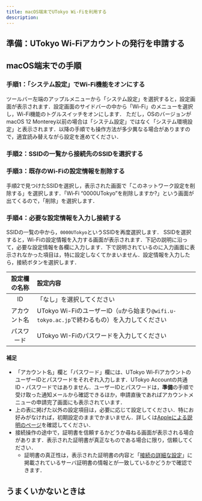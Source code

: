 ```yaml
---
title: macOS端末でUTokyo Wi-Fiを利用する
description: 
---
```


<Intro kindOfTerminal="macOS端末" confirmedTerminal="（macOS 13 Venturaが搭載されたMacBookPro）"/>

## 準備：UTokyo Wi-Fiアカウントの発行を申請する
<IssueAccount />

## macOS端末での手順
### 手順1：「システム設定」でWi-Fi機能をオンにする
ツールバー左端のアップルメニューから「システム設定」を選択すると，設定画面が表示されます．設定画面のサイドバーの中から「Wi-Fi」のメニューを選択し，Wi-Fi機能のトグルスイッチをオンにします．
ただし，OSのバージョンがmacOS 12 Monterey以前の場合は「システム設定」ではなく「システム環境設定」と表示されます．以降の手順でも操作方法が多少異なる場合がありますので，適宜読み替えながら設定を進めてください．

### 手順2：SSIDの一覧から接続先のSSIDを選択する
<SelectSsid />

### 手順3：既存のWi-Fiの設定情報を削除する
<DeleteProfile />
手順2で見つけたSSIDを選択し，表示された画面で「このネットワーク設定を削除する」を選択します．「Wi‑Fi “0000UTokyo”を削除しますか?」という画面が出てくるので，「削除」を選択します．

### 手順4：必要な設定情報を入力し接続する
SSIDの一覧の中から，`0000UTokyo`というSSIDを再度選択します．
SSIDを選択すると，Wi-Fiの設定情報を入力する画面が表示されます．下記の説明に沿って，必要な設定情報を各欄に入力します．下で説明されているのに入力画面に表示されなかった項目は，特に設定しなくてかまいません．設定情報を入力したら，接続ボタンを選択します．

| 設定欄の名称      | 設定内容     |
| :-----------: | :------------------- |
| ID            | 「なし」を選択してください      |
| アカウント名       | UTokyo Wi-FiのユーザーID（`u`から始まり`@wifi.u-tokyo.ac.jp`で終わるもの）を入力してください |
| パスワード       | UTokyo WI-Fiのパスワードを入力してください      |

#### 補足
* 「アカウント名」欄と「パスワード」欄には、UTokyo Wi-FiアカウントのユーザーIDとパスワードをそれぞれ入力します．UTokyo Accountの共通ID・パスワードではありません．ユーザーIDとパスワードは，**準備**の手順で受け取った通知メールから確認できるほか，申請直後であればアカウントメニューの申請完了画面にも表示されています．
* 上の表に掲げた以外の設定項目は，必要に応じて設定してください．特にお好みがなければ，初期設定のままでかまいません．詳しくは[Appleによる説明のページ](https://support.apple.com/ja-jp/guide/mac-help/mh11935/mac)を確認してください．
* 接続操作の途中で，証明書を信頼するかどうか尋ねる画面が表示される場合があります．表示された証明書が真正なものである場合に限り，信頼してください．
    * 証明書の真正性は，表示された証明書の内容と「[接続の詳細な設定](/utokyo_wifi/#connect-configuration)」に掲載されているサーバ証明書の情報とが一致しているかどうかで確認できます．

## うまくいかないときは
<TroubleConnect />